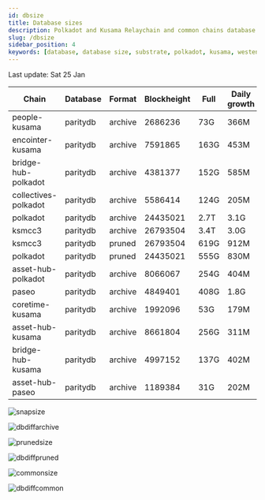 ```yaml
---
id: dbsize
title: Database sizes
description: Polkadot and Kusama Relaychain and common chains database sizes
slug: /dbsize
sidebar_position: 4
keywords: [database, database size, substrate, polkadot, kusama, westend]
---
```



Last update: Sat 25 Jan

| Chain    | Database   | Format | Blockheight | Full         | Daily growth |
| ------------------------| ----------- | -------- | ------- | ---------- | ----- | 
| people-kusama | paritydb | archive | 2686236 | 73G | 366M |
| encointer-kusama | paritydb | archive | 7591865 | 163G | 453M |
| bridge-hub-polkadot | paritydb | archive | 4381377 | 152G | 585M |
| collectives-polkadot | paritydb | archive | 5586414 | 124G | 205M |
| polkadot | paritydb | archive | 24435021 | 2.7T | 3.1G |
| ksmcc3 | paritydb | archive | 26793504 | 3.4T | 3.0G |
| ksmcc3 | paritydb | pruned | 26793504 | 619G | 912M |
| polkadot | paritydb | pruned | 24435021 | 555G | 830M |
| asset-hub-polkadot | paritydb | archive | 8066067 | 254G | 404M |
| paseo | paritydb | archive | 4849401 | 408G | 1.8G |
| coretime-kusama | paritydb | archive | 1992096 | 53G | 179M |
| asset-hub-kusama | paritydb | archive | 8661804 | 256G | 311M |
| bridge-hub-kusama | paritydb | archive | 4997152 | 137G | 402M |
| asset-hub-paseo | paritydb | archive | 1189384 | 31G | 202M |

![snapsize](/img/archivesize.png)

![dbdiffarchive](/img/dbdiffrelay.png)

![prunedsize](/img/prunedsize.png)

![dbdiffpruned](/img/dbdiffpruned.png)

![commonsize](/img/commonsize.png)

![dbdiffcommon](/img/dbdiffcommon.png)
